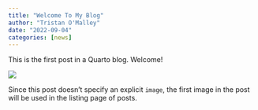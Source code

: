 ```yaml
---
title: "Welcome To My Blog"
author: "Tristan O'Malley"
date: "2022-09-04"
categories: [news]
---
```


This is the first post in a Quarto blog. Welcome!

![](thumbnail.jpg)

Since this post doesn't specify an explicit `image`, the first image in the post will be used in the listing page of posts.
